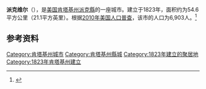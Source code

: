 {{Infobox City 
|name = 派克维尔
|official_name = Pikeville
|image_flag = 
|image_seal = 
|image_skyline = 
|image_map = KYMap-doton-Pikeville.PNG
|map_caption =
|subdivision_type = [[國家|國家]]
|subdivision_name = {{USA}}
|leader_title = 
|leader_name = 
|subdivision_type1 = [[美國行政區劃|州]]
|subdivision_name1 = [[肯塔基州|肯塔基州]]
|subdivision_type2 = [[肯塔基州行政区划|县]]
|subdivision_name2 = [[派克縣_(肯塔基州)|派克縣]]
|found_title            = 正式立市
|found_date             = 1823年
|area_total_km2 = 54.6
|area_land_km2 = 
|area_water_km2 = 
|population_as_of = 2010
|population_total = 6,903
|population_density = 
|timezone = 
|utc_offset = 
|timezone_DST = 
|utc_offset_DST = 
}}

'''派克维尔'''（{{lang-en|Pikeville}}），是[[美国|美国]][[肯塔基州|肯塔基州]][[派克縣_(肯塔基州)|派克縣]]的一座城市。建立于1823年，面积约为54.6平方公里（21.1平方英里）。根据[[2010年美国人口普查|2010年美国人口普查]]，该市的人口为6,903人。<ref name=census>{{cite web |url = http://www.census.gov/prod/www/abs/decennial/ |title = Census of Population and Housing |publisher = U.S. Census Bureau |accessdate = 2011-11-18 |archive-url = https://web.archive.org/web/20060208103743/http://www.census.gov/prod/www/abs/decennial/ |archive-date = 2006-02-08 |dead-url = yes }}</ref>

== 参考资料 ==
{{reflist}}

{{DEFAULTSORT:Pikeville, Kentucky}}
[[Category:肯塔基州城市|Category:肯塔基州城市]]
[[Category:肯塔基州縣城|Category:肯塔基州縣城]]
[[Category:1823年建立的聚居地|Category:1823年建立的聚居地]]
[[Category:1823年肯塔基州建立|Category:1823年肯塔基州建立]]

{{Kentucky-geo-stub}}